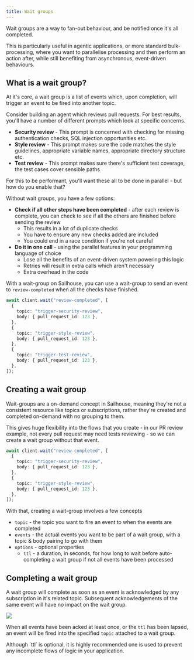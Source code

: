 ```yaml
---
title: Wait groups
---
```


Wait groups are a way to fan-out behaviour, and be notified once it's all completed.

This is particularly useful in agentic applications, or more standard bulk-processing, where you want to parallelise processing and then perform an action after, while still benefiting from asynchronous, event-driven behaviours.

## What is a wait group?

At it's core, a wait group is a list of events which, upon completion, will trigger an event to be fired into another topic.

Consider building an agent which reviews pull requests. For best results, you'll have a number of different prompts which look at specific concerns.

- **Security review** - This prompt is concerned with checking for missing authentication checks, SQL injection opportunities etc.
- **Style review** - This prompt makes sure the code matches the style guidelines, appropriate variable names, appropriate directory structure etc.
- **Test review** - This prompt makes sure there's sufficient test coverage, the test cases cover sensible paths

For this to be performant, you'll want these all to be done in parallel - but how do you enable that?

Without wait groups, you have a few options:

- **Check if all other steps have been completed** - after each review is complete, you can check to see if all the others are finished before sending the review
  - This results in a lot of duplicate checks
  - You have to ensure any new checks added are included
  - You could end in a race condition if you're not careful
- **Do it in one call** - using the parallel features in your programming language of choice
  - Lose all the benefits of an event-driven system powering this logic
  - Retries will result in extra calls which aren't necessary
  - Extra overhead in the code

With a wait-group on Sailhouse, you can use a wait-group to send an event to `review-completed` when all the checks have finished.

```ts
await client.wait("review-completed", [
  {
    topic: "trigger-security-review",
    body: { pull_request_id: 123 },
  },
  {
    topic: "trigger-style-review",
    body: { pull_request_id: 123 },
  },
  {
    topic: "trigger-test-review",
    body: { pull_request_id: 123 },
  },
]);
```

## Creating a wait group

Wait-groups are a on-demand concept in Sailhouse, meaning they're not a consistent resource like topics or subscriptions, rather they're created and completed on-demand with no grouping to them.

This gives huge flexibility into the flows that you create - in our PR review example, not every pull request may need tests reviewing - so we can create a wait group without that event. 

```ts
await client.wait("review-completed", [
  {
    topic: "trigger-security-review",
    body: { pull_request_id: 123 },
  },
  {
    topic: "trigger-style-review",
    body: { pull_request_id: 123 },
  },
]);
```

With that, creating a wait-group involves a few concepts

- `topic` - the topic you want to fire an event to when the events are completed
- `events` - the actual events you want to be part of a wait group, with a topic & body pairing to go with them
- `options` - optional properties
  - `ttl` - a duration, in seconds, for how long to wait before auto-completing a wait group if not all events have been processed


## Completing a wait group

A wait group will complete as soon as an event is acknowledged by any subscription in it's related topic. Subsequent acknowledgements of the same event will have no impact on the wait group.

<Frame>
    <img src="/images/wait-groups.png" />
</Frame>

When all events have been acked at least once, or the `ttl` has been lapsed, an event will be fired into the specified `topic` attached to a wait group.

<Info>
    Although `ttl` is optional, it is highly recommended one is used to prevent any incomplete flows of logic in your application.
</Info>
